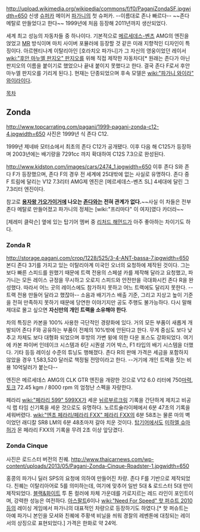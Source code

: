 http://upload.wikimedia.org/wikipedia/commons/f/f0/PaganiZondaSF.jpgwidth=650
신생 [[슈퍼카]] 메이커 [[파가니]]의 첫 슈퍼카. --이름대로 존나 빠르다-- ~~존다 메탈로 만들었다고 한다~~ 1999년에 처음 등장해 2011년까지 생산되었다.

세계 최고 성능의 자동차들 중 하나이다. 기본적으로 [[메르세데스-벤츠]] AMG의 엔진을 얹었고 [[MR]] 방식이며 마치 사이버 포뮬러에 등장할 것 같은 미래 지향적인 디자인이 특징이다. 아르헨티나계 이탈리아인 [호라치오 파가니]가 그 자신의 영웅이었던 레이서 [[wiki:"후안 마누엘 판지오" 판지오]]를 위해 직접 제작한 자동차다[* 원래는 존다가 아닌 판지오의 이름을 붙이기로 했었으나 끝내 붙이지 못했다고 한다. 결국 존다 F로서 후안 마누엘 판지오를 기리게 된다.]. 현재는 단종되었으며 후속 모델은 [[wiki:"파가니 와이라" 와이라]]이다.

[[목차]]

== Zonda ==
http://www.topcarrating.com/pagani/1999-pagani-zonda-c12-4.jpgwidth=650
사진은 1999년 식 존다 C12.

1999년 제네바 모터쇼에서 최초의 존다 C12가 공개됐다. 이후 다음 해 C125가 등장하며 2003년에는 배기량을 7291cc 까지 확대하여 C12S 7.3으로 완성된다.

http://www.kidston.com/images/cars/2474_1.jpgwidth=650
이후 존다 S와 존다 F가 등장했으며, 존다 F의 경우 전 세계에 25대밖에 없는 사실로 유명하다. 존다 중 F 트림에 달리는 V12 7.3리터 AMG제 엔진은 [메르세데스-벤츠 SL] 4세대에 달린 그 7.3리터 엔진이다.

참고로 '''[[용자왕 가오가이거]]에 나오는 [[존다]]와는 전혀 관계가 없다.'''~~사실 이 차들은 전부 존다 메탈로 만들어졌고 파가니의 정체는 [wiki:"프리마다" 이 여자]였다 카더라~~

[제레미 클락슨] 옆에 있는 탑기어 멤버 중 [[리처드 해먼드]]가 아주 좋아하는 차이기도 하다.

=== Zonda R ===
http://storage.pagani.com/crop/1228/525/3-4-ANT-bassa-7.jpgwidth=650
본디 존다 3기를 가지고 있는 이탈리아계 미국인 오너의 요청하에 제작된 것이다. 그는 보다 빠른 스피드를 원했기 때문에 트랙 전용의 스페셜 카를 제작해 달라고 요청했고, 파가니는 모든 레이스 규정을 무시하고 오로지 스피드와 안전만을 극대화시킨 존다 R을 완성했다. 따라서 어느 곳의 레이스에도 참가하지 못하고 어느 트랙에도 달리지 못한다. --트랙 전용 만들어 달라고 했잖아-- 소음과 배기가스 배출 기준, 그리고 지상고 높이 기준을 전혀 만족하지 못하기 때문에 당연한 이야기지만 공도 주행도 불가능하다. 다시 말해 제대로 몰고 싶으면 '''자신만의 개인 트랙을 소유해야 한다'''.

차의 특징은 카본을 100% 사용한 극단적인 경량화에 있다. 거의 모든 부품이 새롭게 개발되어 존다 F와 공유하는 부품이 전체의 10%밖에 안된다고 한다. 무게 중심도 보다 낮추고 차체도 보다 대형화 되었으며 후방의 가변 윙에 의한 다운 포스도 강화되었다. 여기에 카본 파이버 인테이크 시스템과 6단 시퀀셜 기어 박스, F1 타입의 배기 시스템을 더했다. 기타 등등 레이싱 수준의 튜닝도 행해졌다. 존다 R의 판매 가격은 세금을 포함하지 않았을 경우 1,583,520 달러로 책정될 전망이라고 한다. --거기에 개인 트랙을 짓는 비용 10억달러가 붙는다--

엔진은 메르세데스 AMG의 CLK GTR 엔진을 개량한 것으로 V12 6.0 리터에 750[[마력]], [[토크]] 72.45 kgm / 8000 rpm 의 엄청난 스펙을 자랑한다.

페라리 [[wiki:"페라리 599" 599XX]]가 세운 [[뉘르부르크링]] 기록을 간단하게 제치고 비공식 랩 타임 신기록을 세운 것으로도 유명하다. 노르트슐라이페에서 6분 47초의 기록을 세워버렸다. [[wiki:"엔초 페라리/페라리 FXX" 페라리 FXX]]의 6분 58초는 물론 마의 벽이었던 래디칼 SR8 LM의 6분 48초마저 갈아 치운 것이다. [[탑기어]]에서도 [[미하엘 슈마허]]가 몬 페라리 FXX의 기록을 무려 2초 이상 앞당겼다.


=== Zonda Cinque ===
사진은 로드스터 버전의 친퀘.
http://www.thaicarnews.com/wp-content/uploads/2013/05/Pagani-Zonda-Cinque-Roadster-1.jpgwidth=650

홍콩의 파가니 딜러 SPS의 요청에 의하여 만들어진 차량. 존다 F를 기반으로 제작되었다. 친퀘는 이탈리아어로 5를 의미하는데, 여기에 맞추어 일반 5대 & 로드스터 5대 만이 제작되었다. [[블랙&화이트]] 투 톤 컬러에 차체 가운데를 가로지르는 레드 라인이 포인트이며, 강력한 성능은 여전하다. [[아스팔트]]6이나 [[wiki:"Need For Speed" 핫 퍼슈트 2010]]등의 레이싱 게임에서 파가니의 대표적인 차량으로 등장하기도 하였다.[* 핫 퍼슈트는 아예 파가니 본인을 모셔와 친퀘에 주황색 비닐을 씌워 경찰의 레벤톤에 대칭되는 레이서의 상징으로 표현되었다.] 가격은 한화로 약 24억.
